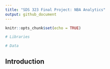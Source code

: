 ```yaml
---
title: "SDS 323 Final Project: NBA Analytics"
output: github_document
---
```


```r
knitr::opts_chunk$set(echo = TRUE)
```

```r
# Libraries
```

```r
# Data
```


## Introduction


